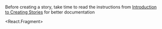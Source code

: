 
Before creating a story, take time to read the instructions from [Introduction to Creating Stories](/story/introduction-to-creating-stories--page) for better documentation

<React.Fragment>
  <div style={{ padding: '20px' }}>
    <div style={{ borderBottom: '1px solid #ccc', marginBottom: '20px' }}>
      <div style={{marginBottom: '10px'}}><Title/></div>
      <Description />
    </div>
    <div>
      <h2>Basic Example</h2>
      <Primary/>
      <div style={{ marginBottom: '20px' }}>
        <h2>Props</h2>
        <ArgsTable story={PRIMARY_STORY} />
      </div>
      <div style={{ borderBottom: '1px solid #ccc', marginBottom: '40px'}}></div>
      <Stories/>
    </div>
  </div>
</React.Fragment>
